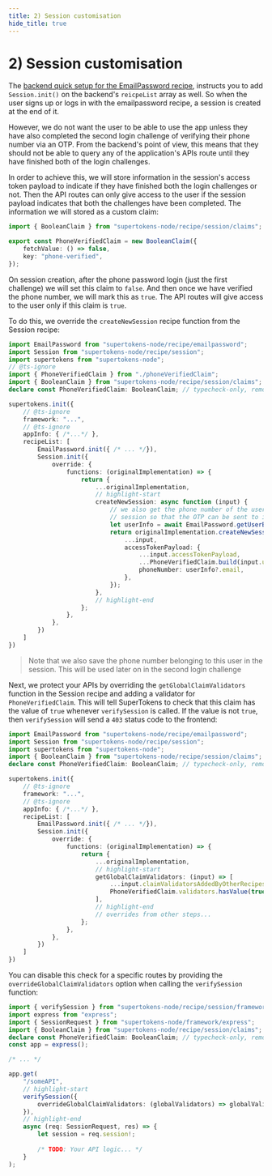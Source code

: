 ```yaml
---
title: 2) Session customisation
hide_title: true
---
```


# 2) Session customisation

The [backend quick setup for the EmailPassword recipe](/docs/emailpassword/quick-setup/backend), instructs you to add `Session.init()` on the backend's `reicpeList` array as well. So when the user signs up or logs in with the emailpassword recipe, a session is created at the end of it.

However, we do not want the user to be able to use the app unless they have also completed the second login challenge of verifying their phone number via an OTP. From the backend's point of view, this means that they should not be able to query any of the application's APIs route until they have finished both of the login challenges.

In order to achieve this, we will store information in the session's access token payload to indicate if they have finished both the login challenges or not. Then the API routes can only give access to the user if the session payload indicates that both the challenges have been completed. The information we will stored as a custom claim:
```ts
import { BooleanClaim } from "supertokens-node/recipe/session/claims";

export const PhoneVerifiedClaim = new BooleanClaim({
    fetchValue: () => false,
    key: "phone-verified",
});
```

On session creation, after the phone password login (just the first challenge) we will set this claim to `false`. And then once we have verified the phone number, we will mark this as `true`. The API routes will give access to the user only if this claim is `true`.

To do this, we override the `createNewSession` recipe function from the Session recipe:
```ts
import EmailPassword from "supertokens-node/recipe/emailpassword";
import Session from "supertokens-node/recipe/session";
import supertokens from "supertokens-node";
// @ts-ignore
import { PhoneVerifiedClaim } from "./phoneVerifiedClaim";
import { BooleanClaim } from "supertokens-node/recipe/session/claims"; // typecheck-only, removed from output
declare const PhoneVerifiedClaim: BooleanClaim; // typecheck-only, removed from output

supertokens.init({
    // @ts-ignore
    framework: "...",
    // @ts-ignore
    appInfo: { /*...*/ },
    recipeList: [
        EmailPassword.init({ /* ... */}),
        Session.init({
            override: {
                functions: (originalImplementation) => {
                    return {
                        ...originalImplementation,
                        // highlight-start
                        createNewSession: async function (input) {
                            // we also get the phone number of the user and save it in the
                            // session so that the OTP can be sent to it directly
                            let userInfo = await EmailPassword.getUserById(input.userId, input.userContext);
                            return originalImplementation.createNewSession({
                                ...input,
                                accessTokenPayload: {
                                    ...input.accessTokenPayload,
                                    ...PhoneVerifiedClaim.build(input.userId, input.tenantId, input.userContext),
                                    phoneNumber: userInfo?.email,
                                },
                            });
                        },
                        // highlight-end
                    };
                },
            },
        })
    ]
})
```

> Note that we also save the phone number belonging to this user in the session. This will be used later on in the second login challenge

Next, we protect your APIs by overriding the `getGlobalClaimValidators` function in the Session recipe and adding a validator for `PhoneVerifiedClaim`. This will tell SuperTokens to check that this claim has the value of `true` whenever `verifySession` is called. If the value is not `true`, then `verifySession` will send a `403` status code to the frontend:

```ts
import EmailPassword from "supertokens-node/recipe/emailpassword";
import Session from "supertokens-node/recipe/session";
import supertokens from "supertokens-node";
import { BooleanClaim } from "supertokens-node/recipe/session/claims"; // typecheck-only, removed from output
declare const PhoneVerifiedClaim: BooleanClaim; // typecheck-only, removed from output

supertokens.init({
    // @ts-ignore
    framework: "...",
    // @ts-ignore
    appInfo: { /*...*/ },
    recipeList: [
        EmailPassword.init({ /* ... */}),
        Session.init({
            override: {
                functions: (originalImplementation) => {
                    return {
                        ...originalImplementation,
                        // highlight-start
                        getGlobalClaimValidators: (input) => [
                            ...input.claimValidatorsAddedByOtherRecipes,
                            PhoneVerifiedClaim.validators.hasValue(true),
                        ],
                        // highlight-end
                        // overrides from other steps...
                    };
                },
            },
        })
    ]
})
```

You can disable this check for a specific routes by providing the `overrideGlobalClaimValidators` option when calling the `verifySession` function:

```ts
import { verifySession } from "supertokens-node/recipe/session/framework/express";
import express from "express";
import { SessionRequest } from "supertokens-node/framework/express";
import { BooleanClaim } from "supertokens-node/recipe/session/claims"; // typecheck-only, removed from output
declare const PhoneVerifiedClaim: BooleanClaim; // typecheck-only, removed from output
const app = express();

/* ... */

app.get(
    "/someAPI",
    // highlight-start
    verifySession({
        overrideGlobalClaimValidators: (globalValidators) => globalValidators.filter(v => v.id !== PhoneVerifiedClaim.key)
    }),
    // highlight-end
    async (req: SessionRequest, res) => {
        let session = req.session!;
        
        /* TODO: Your API logic... */
    }
);
```